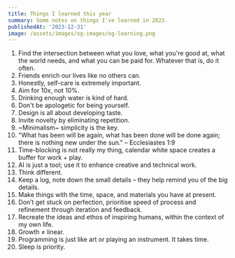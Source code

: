 ```yaml
---
title: Things I learned this year
summary: Some notes on things I've learned in 2023.
publishedAt: '2023-12-31'
image: /assets/images/og-images/og-learning.png
---
```


1. Find the intersection between what you love, what you're good at, what the world needs, and what you can be paid for. Whatever that is, do it often.
2. Friends enrich our lives like no others can.
3. Honestly, self-care is extremely important.
4. Aim for 10x, not 10%.
5. Drinking enough water is kind of hard.
6. Don't be apologetic for being yourself.
7. Design is all about developing taste.
8. Invite novelty by eliminating repetition.
9. ~Minimalism~ simplicity is the key.
10. "What has been will be again, what has been done will be done again; there is nothing new under the sun." – Ecclesiastes 1:9
11. Time-blocking is not really my thing, calendar white space creates a buffer for work + play.
12. AI is just a tool; use it to enhance creative and technical work.
13. Think different.
14. Keep a log, note down the small details – they help remind you of the big details.
15. Make things with the time, space, and materials you have at present.
16. Don’t get stuck on perfection, prioritise speed of process and refinement through iteration and feedback.
17. Recreate the ideas and ethos of inspiring humans, within the context of my own life.
18. Growth ≠ linear.
19. Programming is just like art or playing an instrument. It takes time.
20. Sleep is priority.

